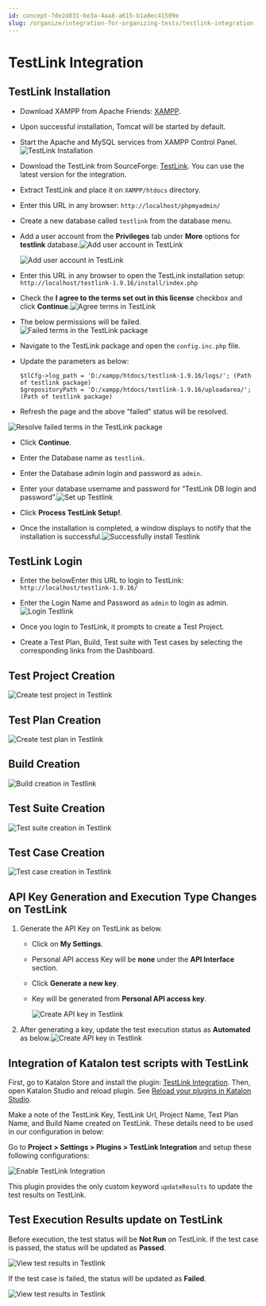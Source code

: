 ```yaml
---
id: concept-7de2d831-6e3a-4aa8-a615-b1a8ec41509e
slug: /organize/integration-for-organizing-tests/testlink-integration
---
```


# TestLink Integration

## TestLink Installation

-   Download XAMPP from Apache Friends: [XAMPP](https://www.apachefriends.org/download.html).

-   Upon successful installation, Tomcat will be started by default.

-   Start the Apache and MySQL services from XAMPP Control Panel.<img src="https://github.com/katalon-studio/docs-images/raw/master/katalon-studio/docs/Testlink/1-XAMPP-control-panel.png" width={700} alt="TestLink Installation" />


-   Download the TestLink from SourceForge: [TestLink](https://sourceforge.net/projects/testlink/files/TestLink%201.9/). You can use the latest version for the integration.

-   Extract TestLink and place it on <code>XAMPP/htdocs</code> directory.

-   Enter this URL in any browser: <code>http://localhost/phpmyadmin/</code>

-   Create a new database called <code>testlink</code> from the database menu.

-   Add a user account from the **Privileges** tab under **More** options for **testlink** database.<img src="https://github.com/katalon-studio/docs-images/raw/master/katalon-studio/docs/Testlink/2-Add-user-1.png" width={700} alt="Add user account in TestLink" />

    <img src="https://github.com/katalon-studio/docs-images/raw/master/katalon-studio/docs/Testlink/3-Add-user-2.png" width={700} alt="Add user account in TestLink" />


-   Enter this URL in any browser to open the TestLink installation setup: <code>http://localhost/testlink-1.9.16/install/index.php</code>

-   Check the **I agree to the terms set out in this license** checkbox and click **Continue**.<img src="https://github.com/katalon-studio/docs-images/raw/master/katalon-studio/docs/Testlink/4-Agree-term.png" width={600} alt="Agree terms in TestLink" />


-   The below permissions will be failed.<img src="https://github.com/katalon-studio/docs-images/raw/master/katalon-studio/docs/Testlink/5-Testlink-package.png" width={600} alt="Failed terms in the TestLink package" />

-   Navigate to the TestLink package and open the <code>config.inc.php</code> file.

-   Update the parameters as below:

    ```
    $tlCfg->log_path = 'D:/xampp/htdocs/testlink-1.9.16/logs/'; (Path of testlink package)
    $grepositoryPath = 'D:/xampp/htdocs/testlink-1.9.16/uploadarea/'; (Path of testlink package)
    
    ```


-   Refresh the page and the above “failed” status will be resolved.

<img src="https://github.com/katalon-studio/docs-images/raw/master/katalon-studio/docs/Testlink/6-Failed-permission.png" width={700} alt="Resolve failed terms in the TestLink package" />

-   Click **Continue**.

-   Enter the Database name as <code>testlink</code>.

-   Enter the Database admin login and password as <code>admin</code>.

-   Enter your database username and password for “TestLink DB login and password”.<img src="https://github.com/katalon-studio/docs-images/raw/master/katalon-studio/docs/Testlink/7-Process-testlink-setup.png" width={500} alt="Set up Testlink" />


-   Click **Process TestLink Setup!**.

-   Once the installation is completed, a window displays to notify that the installation is successful.<img src="https://github.com/katalon-studio/docs-images/raw/master/katalon-studio/docs/Testlink/8-Successful.png" width={600} alt="Successfully install Testlink" />


## TestLink Login

-   Enter the belowEnter this URL to login to TestLink: <code>http://localhost/testlink-1.9.16/</code>

-   Enter the Login Name and Password as <code>admin</code> to login as admin.<img src="https://github.com/katalon-studio/docs-images/raw/master/katalon-studio/docs/Testlink/9-Testlink-login.png" width={500} alt="Login Testlink" />


-   Once you login to TestLink, it prompts to create a Test Project.

-   Create a Test Plan, Build, Test suite with Test cases by selecting the corresponding links from the Dashboard.


## Test Project Creation

<img src="https://github.com/katalon-studio/docs-images/raw/master/katalon-studio/docs/Testlink/10-Test-project-creation.png" alt="Create test project in Testlink" />

## Test Plan Creation

<img src="https://github.com/katalon-studio/docs-images/raw/master/katalon-studio/docs/Testlink/11-Test-plan-creation.png" alt="Create test plan in Testlink" />

## Build Creation

<img src="https://github.com/katalon-studio/docs-images/raw/master/katalon-studio/docs/Testlink/12-Build-creation.png" alt="Build creation in Testlink" />

## Test Suite Creation

<img src="https://github.com/katalon-studio/docs-images/raw/master/katalon-studio/docs/Testlink/13-Test-suite-creation.png" alt="Test suite creation in Testlink" />

## Test Case Creation

<img src="https://github.com/katalon-studio/docs-images/raw/master/katalon-studio/docs/Testlink/14-Test-case-creation.png" alt="Test case creation in Testlink" />

## API Key Generation and Execution Type Changes on TestLink

1.  Generate the API Key on TestLink as below.

    -   Click on **My Settings**.
    -   Personal API access Key will be **none** under the **API Interface** section.
    -   Click **Generate a new key**.
    -   Key will be generated from **Personal API access key**.

        <img src="https://github.com/katalon-studio/docs-images/raw/master/katalon-studio/docs/Testlink/15-API-key.png" alt="Create API key in Testlink" />

2.  After generating a key, update the test execution status as **Automated** as below.<img src="https://github.com/katalon-studio/docs-images/raw/master/katalon-studio/docs/Testlink/16-Automated-status.png" width={700} alt="Create API key in Testlink" />

## Integration of Katalon test scripts with TestLink

First, go to Katalon Store and install the plugin: [TestLink Integration](https://store.katalon.com/product/71/TestLink-Integration). Then, open Katalon Studio and reload plugin. See [Reload your plugins in Katalon Studio](/plugins-and-add-ons/katalon-store/katalon-studio-plugins/installing-plugin-offline-in-katalon-studio#).

Make a note of the TestLink Key, TestLink Url, Project Name, Test Plan Name, and Build Name created on TestLink. These details need to be used in our configuration in below:

Go to **Project &gt; Settings &gt; Plugins &gt; TestLink Integration** and setup these following configurations:

<img src="https://github.com/katalon-studio/docs-images/raw/master/katalon-studio/docs/Testlink/KS-TESTLINK-Enable-Testlink.png" alt="Enable TestLink Integration" />

This plugin provides the only custom keyword <code>updateResults</code> to update the test results on TestLink.

## Test Execution Results update on TestLink

Before execution, the test status will be **Not Run** on TestLink. If the test case is passed, the status will be updated as **Passed**.

<img src="https://github.com/katalon-studio/docs-images/raw/master/katalon-studio/docs/Testlink/18-Passed.png" width={500} alt="View test results in Testlink" />

If the test case is failed, the status will be updated as **Failed**.

<img src="https://github.com/katalon-studio/docs-images/raw/master/katalon-studio/docs/Testlink/19-Failed.png" width={500} alt="View test results in Testlink" />